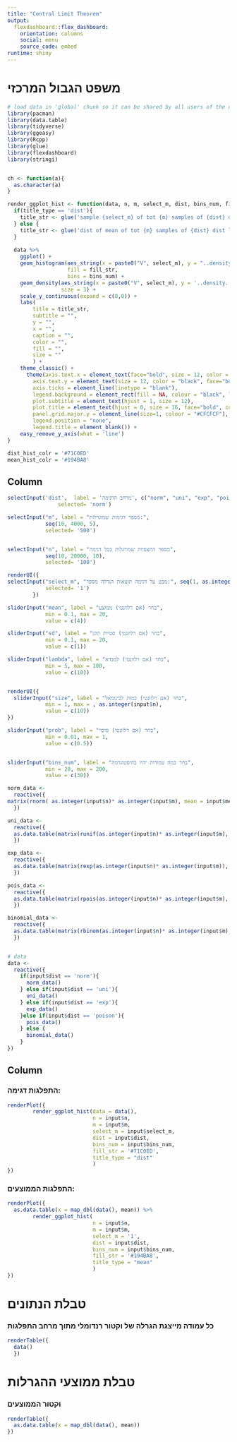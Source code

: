 ```yaml
---
title: "Central Limit Theorem"
output: 
  flexdashboard::flex_dashboard:
    orientation: columns
    social: menu  
    source_code: embed
runtime: shiny
---
```




# משפט הגבול המרכזי

```r
# load data in 'global' chunk so it can be shared by all users of the dashboard
library(pacman)
library(data.table)
library(tidyverse)
library(ggeasy)
library(Rcpp)
library(glue)
library(flexdashboard)
library(stringi)


ch <- function(a){
  as.character(a)
}

render_ggplot_hist <- function(data, n, m, select_m, dist, bins_num, fill_str, title_type){
  if(title_type == 'dist'){
    title_str <- glue('sample {select_m} of tot {m} samples of {dist} dist length {n}')
  } else {
    title_str <- glue('dist of mean of tot {m} samples of {dist} dist length {n}')
  }
  
  data %>% 
    ggplot() +
    geom_histogram(aes_string(x = paste0("V", select_m), y = "..density.."),
                   fill = fill_str,
                   bins = bins_num) +
    geom_density(aes_string(x = paste0("V", select_m), y = '..density..'),
                 size = 3) +
    scale_y_continuous(expand = c(0,0)) +
    labs(
        title = title_str,
        subtitle = "",
        y = "",
        x = "",
        caption = "",
        color = "",
        fill = "",
        size = ""
        ) +
    theme_classic() +
      theme(axis.text.x = element_text(face="bold", size = 12, color = "black"),
        axis.text.y = element_text(size = 12, color = "black", face="bold"),
        axis.ticks = element_line(linetype = "blank"),
        legend.background = element_rect(fill = NA, colour = "black", linetype = "solid"),
        plot.subtitle = element_text(hjust = 1, size = 12), 
        plot.title = element_text(hjust = 0, size = 16, face="bold", color = "black"),
        panel.grid.major.y = element_line(size=1, colour = "#CFCFCF"),
        legend.position = "none",
        legend.title = element_blank()) +
    easy_remove_y_axis(what = 'line')
}

dist_hist_colr = '#71C0ED'
mean_hist_colr = '#194BA8'
```




Column {.sidebar}
-----------------------------------------------------------------------

```r

selectInput('dist',  label = 'מרחב הדגימה', c("norm", "uni", "exp", "poison", "binomial"),
                selected= 'norm')

selectInput("m", label = "מספר דגימות שמוגרלות:",
            seq(10, 4000, 5),
            selected= '500')


selectInput("n", label = "מספר התצפיות שמורגלות בכל דגימה",
            seq(10, 20000, 10),
            selected= '100')

renderUI({
selectInput("select_m", "מבט על דגימה תוצאות הגרלה מספר:", seq(1, as.integer(input$m), 1),
            selected= '1')
        })

sliderInput("mean", label = "בחר (אם רלוונטי) ממוצע",
            min = 0.1, max = 20,
            value = c(4))

sliderInput("sd", label = "בחר (אם רלוונטי) סטיית תקן",
            min = 0.1, max = 20,
            value = c(1))

sliderInput("lambda", label = "בחר (אם רלוונטי) למבדא",
            min = 5, max = 100,
            value = c(10))


renderUI({
  sliderInput("size", label = "בחר (אם רלוונטי) כמות לבינומאל",
            min = 1, max = , as.integer(input$n),
            value = c(10))
})

sliderInput("prob", label = "בחר (אם רלוונטי) סיכוי",
            min = 0.01, max = 1,
            value = c(0.5))


sliderInput("bins_num", label = "בחר כמה עמודות יהיו בהיסטוגרמה",
            min = 20, max = 200,
            value = c(30))


```

```r
norm_data <- 
  reactive({
matrix(rnorm( as.integer(input$n)* as.integer(input$m), mean = input$mean, sd = input$sd),  as.integer(input$n),       as.integer(input$m)) %>% as.data.frame()
  })

uni_data <- 
  reactive({
  as.data.table(matrix(runif(as.integer(input$n)* as.integer(input$m), min = 0, max = 1), as.integer(input$n),       as.integer(input$m)))
  })

exp_data <- 
  reactive({
  as.data.table(matrix(rexp(as.integer(input$n)* as.integer(input$m)), as.integer(input$n),       as.integer(input$m)))
  })

pois_data <- 
  reactive({
  as.data.table(matrix(rpois(as.integer(input$n)* as.integer(input$m), lambda = input$lambda), as.integer(input$n),       as.integer(input$m)))
  })

binomial_data <- 
  reactive({
  as.data.table(matrix(rbinom(as.integer(input$n)* as.integer(input$m), size = as.integer(input$size), prob = as.double(input$prob)), as.integer(input$n),       as.integer(input$m)))
  })


# data
data <- 
  reactive({
    if(input$dist == 'norm'){
      norm_data()
    } else if(input$dist == 'uni'){
      uni_data()
    } else if(input$dist == 'exp'){
      exp_data()
    }else if(input$dist == 'poison'){
      pois_data()
    } else {
      binomial_data()
    }
})
```


Column
-----------------------------------------------------------------------

### התפלגות דגימה:

```r


renderPlot({
        render_ggplot_hist(data = data(), 
                           n = input$n,
                           m = input$m,
                           select_m = input$select_m,
                           dist = input$dist,
                           bins_num = input$bins_num,
                           fill_str = '#71C0ED',
                           title_type = "dist"
                           )
})
```


### התפלגות הממוצעים:
    
```r
renderPlot({
  as.data.table(x = map_dbl(data(), mean)) %>% 
        render_ggplot_hist(
                           n = input$n,
                           m = input$m,
                           select_m = '1',
                           dist = input$dist,
                           bins_num = input$bins_num,
                           fill_str = '#194BA8',
                           title_type = "mean"
                           )
})
```

# טבלת הנתונים

### כל עמודה מייצגת הגרלה של וקטור רנדומלי מתוך מרחב התפלגות

```r
renderTable({
  data()
  })

```

# טבלת ממוצעי ההגרלות

### וקטור הממוצעים

```r
renderTable({
  as.data.table(x = map_dbl(data(), mean))
})

```